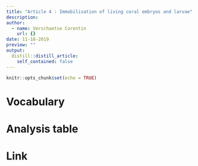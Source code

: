 ```yaml
---
title: "Article 4 : Immobilisation of living coral embryos and larvae"
description: 
author:
  - name: Verschaetse Corentin
    url: {}
date: 11-18-2019
preview: ""
output:
  distill::distill_article:
    self_contained: false
---
```


```r
knitr::opts_chunk$set(echo = TRUE)
```



# Vocabulary



# Analysis table



# Link
